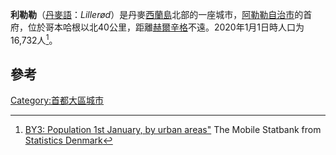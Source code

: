 {{Multiple issues|
{{Expand language|1=en|time=2020-10-31T09:50:34+00:00}}
{{Refimprove|time=2020-10-31T09:50:34+00:00}}
}}
{{Infobox settlement
| official_name   = 利勒勒
| native_name     = Lillerød
| settlement_type = 首府
| image_skyline   = MDMadsensVej.jpg
| pushpin_map     = Denmark
| coordinates     = {{coord|55|52|05|N|12|20|30|E|region:DK|display=inline,title}}
| subdivision_type  = 國家
| subdivision_name  = {{flag|Denmark}}
| subdivision_type1 = 大區
| subdivision_name1 = [[首都大區|首都大區]]
| subdivision_type2 = 自治市
| subdivision_name2 = [[阿勒勒自治市|阿勒勒自治市]]
| population      = 16,732人<ref>[https://m.statbank.dk/TableInfo/BY3?lang=en BY3: Population 1st January, by urban areas"] The Mobile Statbank from [[Statistics_Denmark|Statistics Denmark]]</ref>
| timezone        = [[UTC+01:00|UTC+01:00]]
}}
'''利勒勒'''（[[丹麥語|丹麥語]]：''Lillerød''）是丹麥[[西蘭島|西蘭島]]北部的一座城市，[[阿勒勒自治市|阿勒勒自治市]]的首府，位於哥本哈根以北40公里，距離[[赫爾辛格|赫爾辛格]]不遠。2020年1月1日時人口为16,732人<ref>[https://m.statbank.dk/TableInfo/BY3?lang=en BY3: Population 1st January, by urban areas"] {{Wayback|url=https://m.statbank.dk/TableInfo/BY3?lang=en |date=20191025131013 }} The Mobile Statbank from [[Statistics_Denmark|Statistics Denmark]]</ref>。

== 參考 ==
{{reflist}}

[[Category:首都大區城市|Category:首都大區城市]]